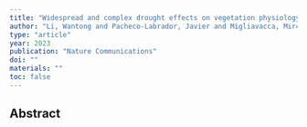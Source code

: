 ```yaml
---
title: "Widespread and complex drought effects on vegetation physiology inferred from space"
author: "Li, Wantong and Pacheco-Labrador, Javier and Migliavacca, Mirco and Miralles, Diego and Hoek van Dijke, Anne and Reichstein, Markus and Forkel, Matthias and Zhang, Weijie and Frankenberg, Christian and Panwar, Annu and others"
type: "article"
year: 2023
publication: "Nature Communications"
doi: ""
materials: ""
toc: false
---
```


## Abstract

